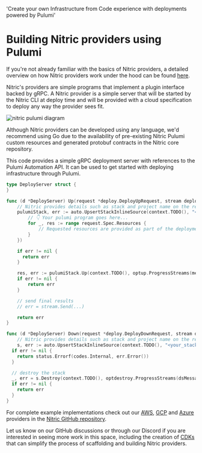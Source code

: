   'Create your own Infrastructure from Code experience with deployments powered by Pulumi'

# Building Nitric providers using Pulumi

If you're not already familiar with the basics of Nitric providers, a detailed overview on how Nitric providers work under the hood can be found [here](../providers/custom/building-custom-provider).

Nitric's providers are simple programs that implement a plugin interface backed by gRPC. A Nitric provider is a simple server that will be started by the Nitric CLI at deploy time and will be provided with a cloud specification to deploy any way the provider sees fit.

![nitric pulumi diagram](/docs/images/nitric-pulumi.png)

Although Nitric providers can be developed using any language, we'd recommend using Go due to the availability of pre-existing Nitric Pulumi custom resources and generated protobuf contracts in the Nitric core repository.

This code provides a simple gRPC deployment server with references to the Pulumi Automation API. It can be used to get started with deploying infrastructure through Pulumi.

```go
type DeployServer struct {
}

func (d *DeployServer) Up(request *deploy.DeployUpRequest, stream deploy.DeployService_UpServer) error {
    // Nitric provides details such as stack and project name on the request, but you're free to change these up to suit your needs
    pulumiStack, err := auto.UpsertStackInlineSource(context.TODO(), "<your_stack_name>", "<you_stack_project>", func(ctx *pulumi.Context) error {
        // 👇 Your pulumi program goes here...
        for _, res := range request.Spec.Resources {
            // Requested resources are provided as part of the deployment request
        }
    })

    if err != nil {
      return err
    }

    res, err := pulumiStack.Up(context.TODO(), optup.ProgressStreams(messageWriter))
    if err != nil {
        return err
    }

    // send final results
    // err = stream.Send(...)

    return err
}

func (d *DeployServer) Down(request *deploy.DeployDownRequest, stream deploy.DeployService_DownServer) error {
    // Nitric provides details such as stack and project name on the request, but you're free to change these up to suit your needs
    s, err := auto.UpsertStackInlineSource(context.TODO(), "<your_stack_name>", "<your_project_name>", nil)
  if err != nil {
    return status.Errorf(codes.Internal, err.Error())
  }

  // destroy the stack
  _, err = s.Destroy(context.TODO(), optdestroy.ProgressStreams(dsMessageWriter))
  if err != nil {
    return err
  }
}
```

For complete example implementations check out our [AWS](https://github.com/nitrictech/nitric/tree/develop/cloud/aws), [GCP](https://github.com/nitrictech/nitric/tree/develop/cloud/gcp) and [Azure](https://github.com/nitrictech/nitric/tree/develop/cloud/azure) providers in the [Nitric GitHub repository](https://github.com/nitrictech/nitric).

Let us know on our GitHub discussions or through our Discord if you are interested in seeing more work in this space, including the creation of [CDKs](/reference/providers/custom/building-custom-provider#future-features) that can simplify the process of scaffolding and building Nitric providers.
